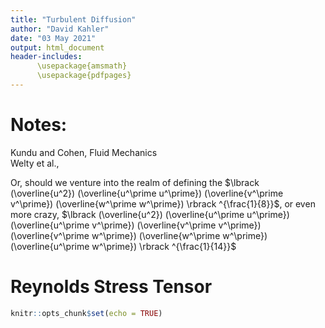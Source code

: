 ```yaml
---
title: "Turbulent Diffusion"
author: "David Kahler"
date: "03 May 2021"
output: html_document
header-includes: 
      \usepackage{amsmath}
      \usepackage{pdfpages}
---
```


# Notes:
Kundu and Cohen, Fluid Mechanics  
Welty et al.,  

\begin{equation}
D \approx \sqrt{\overline{u^\prime u^\prime}} \times L
\end{equation}

Or, should we venture into the realm of defining the $\lbrack (\overline{u^2}) (\overline{u^\prime u^\prime}) (\overline{v^\prime v^\prime}) (\overline{w^\prime w^\prime}) \rbrack ^{\frac{1}{8}}$, or even more crazy, $\lbrack (\overline{u^2}) (\overline{u^\prime u^\prime}) (\overline{u^\prime v^\prime}) (\overline{v^\prime v^\prime}) (\overline{v^\prime w^\prime}) (\overline{w^\prime w^\prime}) (\overline{u^\prime w^\prime}) \rbrack ^{\frac{1}{14}}$

# Reynolds Stress Tensor
\begin{equation}
\sigma_{ij} = \rho_0 \begin{bmatrix} \overline{u^2} & \overline{uv} & \overline{uw}\\ \overline{vu} & \overline{v^2} & \overline{vw}\\ \overline{wu} & \overline{wv} & \overline{w^2} \end{bmatrix}
\end{equation}

```r
knitr::opts_chunk$set(echo = TRUE)
```

